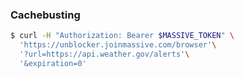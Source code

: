 ### Cachebusting

```bash
$ curl -H "Authorization: Bearer $MASSIVE_TOKEN" \
  'https://unblocker.joinmassive.com/browser'\
  '?url=https://api.weather.gov/alerts'\
  '&expiration=0'
```
